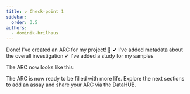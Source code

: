 ```yaml
---
title: ✔︎ Check-point 1
sidebar:
  order: 3.5
authors:
  - dominik-brilhaus
---
```



<ViolaSays>
Done! I've created an ARC for my project! 🥳  
✔︎ I've added metadata about the overall investigation  
✔︎ I've added a study for my samples  
</ViolaSays>

The ARC now looks like this:


<ViolasARC1 />

The ARC is now ready to be filled with more life.
Explore the next sections to add an assay and share your ARC via the DataHUB. 


